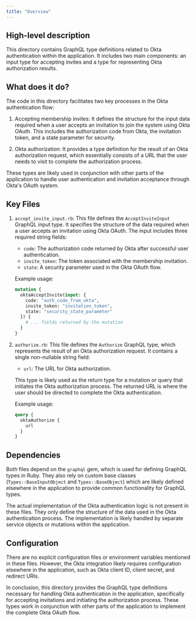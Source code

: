 ```yaml
---
title: "Overview"
---
```


## High-level description
This directory contains GraphQL type definitions related to Okta authentication within the application. It includes two main components: an input type for accepting invites and a type for representing Okta authorization results.

## What does it do?
The code in this directory facilitates two key processes in the Okta authentication flow:

1. Accepting membership invites: It defines the structure for the input data required when a user accepts an invitation to join the system using Okta OAuth. This includes the authorization code from Okta, the invitation token, and a state parameter for security.

2. Okta authorization: It provides a type definition for the result of an Okta authorization request, which essentially consists of a URL that the user needs to visit to complete the authorization process.

These types are likely used in conjunction with other parts of the application to handle user authentication and invitation acceptance through Okta's OAuth system.

## Key Files

1. `accept_invite_input.rb`:
   This file defines the `AcceptInviteInput` GraphQL input type. It specifies the structure of the data required when a user accepts an invitation using Okta OAuth. The input includes three required string fields:
   - `code`: The authorization code returned by Okta after successful user authentication.
   - `invite_token`: The token associated with the membership invitation.
   - `state`: A security parameter used in the Okta OAuth flow.

   Example usage:
   ```graphql
   mutation {
     oktaAcceptInvite(input: {
       code: "auth_code_from_okta",
       invite_token: "invitation_token",
       state: "security_state_parameter"
     }) {
       # ... fields returned by the mutation
     }
   }
   ```

2. `authorize.rb`:
   This file defines the `Authorize` GraphQL type, which represents the result of an Okta authorization request. It contains a single non-nullable string field:
   - `url`: The URL for Okta authorization.

   This type is likely used as the return type for a mutation or query that initiates the Okta authorization process. The returned URL is where the user should be directed to complete the Okta authentication.

   Example usage:
   ```graphql
   query {
     oktaAuthorize {
       url
     }
   }
   ```

## Dependencies
Both files depend on the `graphql` gem, which is used for defining GraphQL types in Ruby. They also rely on custom base classes (`Types::BaseInputObject` and `Types::BaseObject`) which are likely defined elsewhere in the application to provide common functionality for GraphQL types.

The actual implementation of the Okta authentication logic is not present in these files. They only define the structure of the data used in the Okta authentication process. The implementation is likely handled by separate service objects or mutations within the application.

## Configuration
There are no explicit configuration files or environment variables mentioned in these files. However, the Okta integration likely requires configuration elsewhere in the application, such as Okta client ID, client secret, and redirect URIs.

In conclusion, this directory provides the GraphQL type definitions necessary for handling Okta authentication in the application, specifically for accepting invitations and initiating the authorization process. These types work in conjunction with other parts of the application to implement the complete Okta OAuth flow.